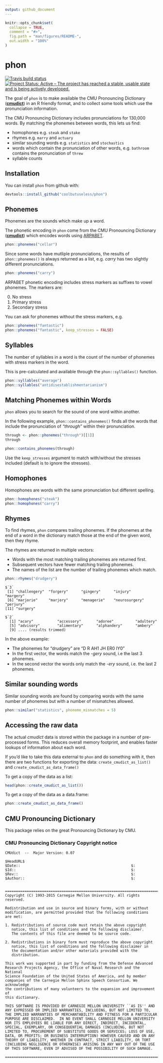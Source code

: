 ```yaml
---
output: github_document
---
```


<!-- README.md is generated from README.Rmd. Please edit that file -->

```r
knitr::opts_chunk$set(
  collapse = TRUE,
  comment = "#>",
  fig.path = "man/figures/README-",
  out.width = "100%"
)
```
# phon

[![Travis build status](https://travis-ci.org/coolbutuseless/phon.svg?branch=master)](https://travis-ci.org/coolbutuseless/phon)[![Project Status: Active – The project has reached a stable, usable state and is being actively developed.](https://www.repostatus.org/badges/latest/active.svg)](https://www.repostatus.org/#active)


The goal of `phon` is to make available the CMU Pronouncing Dictionary 
([**cmudict**](http://www.speech.cs.cmu.edu/cgi-bin/cmudict)) in an R friendly 
format, and to collect some tools which use the pronunciation information.

The CMU Pronouncing Dictionary includes pronunciations for 130,000 words. By matching
the phonemes between words, this lets us find:

* homophones e.g. `steak` and `stake`
* rhymes e.g. `marry` and `actuary`
* similar sounding words e.g. `statistics` and `stochastics`
* words which contain the pronunciation of other words, e.g. `bathroom` contains 
  the pronunciation of `threw`
* syllable counts

## Installation

You can install `phon` from github with:

``` r
devtools::install_github("coolbutuseless/phon")
```


## Phonemes

Phonemes are the sounds which make up a word.

The phonetic encoding in `phon` come from the CMU Pronouncing Dictionary 
([**cmudict**](http://www.speech.cs.cmu.edu/cgi-bin/cmudict))
which encodes words using [ARPABET](https://en.wikipedia.org/wiki/ARPABET).


```r
phon::phonemes("cellar")
```


Since some words have mutliple pronunciations, the results of `phon::phonemes()`
is always returned as a list, e.g. *carry* has two slightly different 
pronunciations.

```r
phon::phonemes("carry")
```

ARPABET phonetic encoding includes stress markers as suffixes to vowel phonemes. The markers are:

0. No stress
1. Primary stress
2. Secondary stress

You can ask for phonemes without the stress markers, e.g.

```r
phon::phonemes("fantastic")
phon::phonemes("fantastic", keep_stresses = FALSE)
```



## Syllables

The number of syllables in a word is the count of the number of phonemes with 
stress markers in the word.

This is pre-calculated and available through the `phon::syllables()` function.

```r
phon::syllables("average")
phon::syllables("antidisestablishmentarianism")
```




## Matching Phonemes within Words

`phon` allows you to search for the sound of one word within another.

In the following example, `phon::contains_phonemes()` finds all the words that
include the pronunciation of *"through"* within their pronunciation.

```r
through <- phon::phonemes("through")[[1]]
through
```

```r
phon::contains_phonemes(through)
```



Use the `keep_stresses` argument to match with/without the stresses included (default is
to ignore the stresses).



## Homophones

Homophones are words with the same pronunciation but different spelling.

```r
phon::homophones("steak")
phon::homophones("carry")
```



## Rhymes

To find rhymes, `phon` compares trailing phonemes. If the phonemes at the end of a
word in the dictionary match those at the end of the given word, then they rhyme.

The rhymes are returned in multiple vectors:

* Words with the most matching trailing phonemes are returned first.
* Subsequent vectors have fewer matching trailing phonemes.
* The names of the list are the number of trailing phonemes which match.


```r
phon::rhymes("drudgery")
```

    $`3`
     [1] "challengery"  "forgery"      "gingery"      "injury"       "margery"     
     [6] "marjorie"     "marjory"      "menagerie"    "neurosurgery" "perjury"     
    [11] "surgery"     
    
    $`2`
      [1] "acary"           "accessory"       "adoree"          "adultery"       
      [5] "advisory"        "alimentary"      "alphandery"      "ambery"         
      [9] .... (results trimmed)



In the above example:

* The phonemes for "drudgery" are "D R AH1 JH ER0 IY0"
* In the first vector, the words match the *-gery* sound, i.e the last 3 phonemes.
* In the second vector the words only match the *-ery* sound, i.e. the last 2 phonemes.





## Similar sounding words

Similar sounding words are found by comparing words with the same number
of phonemes but with a number of mismatches allowed.

```r
phon::similar("statistics", phoneme_mismatches = 5)
```


## Accessing the raw data

The actual *cmudict* data is stored within the package in a 
number of pre-processed forms. This reduces overall memory footprint, 
and enables faster lookups of information about each word.

If you'd like to take this data external to `phon` and do something with it,
then there are two functions for exporting the data: `create_cmudict_as_list()`
and `create_cmudict_as_data_frame()`

To get a copy of the data as a list:

```r
head(phon::create_cmudict_as_list())
```

To get a copy of the data as a data.frame:

```r
phon::create_cmudict_as_data_frame()
```



## CMU Pronouncing Dictionary

This package relies on the great Pronouncing Dictionary by CMU.


### CMU Pronouncing Dictionary Copyright notice

    CMUdict  --  Major Version: 0.07
    
    $HeadURL$
    $Date::                                                   $:
    $Id::                                                     $:
    $Rev::                                                    $:
    $Author::                                                 $:
    
    
    ========================================================================
    Copyright (C) 1993-2015 Carnegie Mellon University. All rights reserved.
    
    Redistribution and use in source and binary forms, with or without
    modification, are permitted provided that the following conditions
    are met:
    
    1. Redistributions of source code must retain the above copyright
       notice, this list of conditions and the following disclaimer.
       The contents of this file are deemed to be source code.
    
    2. Redistributions in binary form must reproduce the above copyright
       notice, this list of conditions and the following disclaimer in
       the documentation and/or other materials provided with the
       distribution.
    
    This work was supported in part by funding from the Defense Advanced
    Research Projects Agency, the Office of Naval Research and the National
    Science Foundation of the United States of America, and by member
    companies of the Carnegie Mellon Sphinx Speech Consortium. We acknowledge
    the contributions of many volunteers to the expansion and improvement of
    this dictionary.
    
    THIS SOFTWARE IS PROVIDED BY CARNEGIE MELLON UNIVERSITY ``AS IS'' AND
    ANY EXPRESSED OR IMPLIED WARRANTIES, INCLUDING, BUT NOT LIMITED TO,
    THE IMPLIED WARRANTIES OF MERCHANTABILITY AND FITNESS FOR A PARTICULAR
    PURPOSE ARE DISCLAIMED.  IN NO EVENT SHALL CARNEGIE MELLON UNIVERSITY
    NOR ITS EMPLOYEES BE LIABLE FOR ANY DIRECT, INDIRECT, INCIDENTAL,
    SPECIAL, EXEMPLARY, OR CONSEQUENTIAL DAMAGES (INCLUDING, BUT NOT
    LIMITED TO, PROCUREMENT OF SUBSTITUTE GOODS OR SERVICES; LOSS OF USE,
    DATA, OR PROFITS; OR BUSINESS INTERRUPTION) HOWEVER CAUSED AND ON ANY
    THEORY OF LIABILITY, WHETHER IN CONTRACT, STRICT LIABILITY, OR TORT
    (INCLUDING NEGLIGENCE OR OTHERWISE) ARISING IN ANY WAY OUT OF THE USE
    OF THIS SOFTWARE, EVEN IF ADVISED OF THE POSSIBILITY OF SUCH DAMAGE.
    
    ========================================================================

